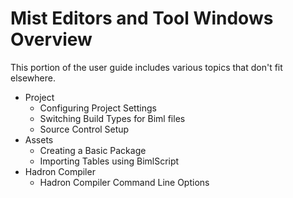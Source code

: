 # Mist Editors and Tool Windows Overview

This portion of the user guide includes various topics that don't fit elsewhere.

* Project
  * Configuring Project Settings
  * Switching Build Types for Biml files
  * Source Control Setup
* Assets
  * Creating a Basic Package
  * Importing Tables using BimlScript
* Hadron Compiler
  * Hadron Compiler Command Line Options
